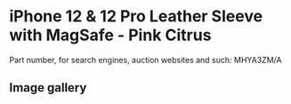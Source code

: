 # iPhone 12 & 12 Pro Leather Sleeve with MagSafe - Pink Citrus

Part number, for search engines, auction websites and such: MHYA3ZM/A

## Image gallery

<div style={{ width: "768px" }}>
  <GalleryComponent
    images={[
      {
        original: "/everysource/MHYA3",
        thumbnail: "/everypreview/MHYA3",
      },
      {
        original: "/everysource/MHYA3_AV1",
        thumbnail: "/everypreview/MHYA3_AV1",
      },
      {
        original: "/everysource/MHYA3_AV2",
        thumbnail: "/everypreview/MHYA3_AV2",
      },
      {
        original: "/everysource/MHYA3_AV3",
        thumbnail: "/everypreview/MHYA3_AV3",
      }
    ]}
  />
</div>